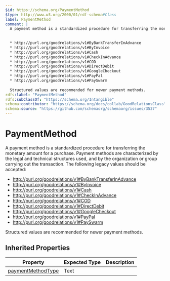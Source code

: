 ```yaml
---
$id: https://schema.org/PaymentMethod
$type: http://www.w3.org/2000/01/rdf-schema#Class
label: PaymentMethod
comment: |
  A payment method is a standardized procedure for transferring the monetary amount for a purchase. Payment methods are characterized by the legal and technical structures used, and by the organization or group carrying out the transaction. The following legacy values should be accepted:
  
  
  * http://purl.org/goodrelations/v1#ByBankTransferInAdvance
  * http://purl.org/goodrelations/v1#ByInvoice
  * http://purl.org/goodrelations/v1#Cash
  * http://purl.org/goodrelations/v1#CheckInAdvance
  * http://purl.org/goodrelations/v1#COD
  * http://purl.org/goodrelations/v1#DirectDebit
  * http://purl.org/goodrelations/v1#GoogleCheckout
  * http://purl.org/goodrelations/v1#PayPal
  * http://purl.org/goodrelations/v1#PaySwarm
  
  Structured values are recommended for newer payment methods.
rdfs:label: "PaymentMethod"
rdfs:subClassOf: "https://schema.org/Intangible"
schema:contributor: "https://schema.org/docs/collab/GoodRelationsClass"
schema:source: "https://github.com/schemaorg/schemaorg/issues/3537"
---
```


# PaymentMethod

A payment method is a standardized procedure for transferring the monetary amount for a purchase. Payment methods are characterized by the legal and technical structures used, and by the organization or group carrying out the transaction. The following legacy values should be accepted:
    

* http://purl.org/goodrelations/v1#ByBankTransferInAdvance
* http://purl.org/goodrelations/v1#ByInvoice
* http://purl.org/goodrelations/v1#Cash
* http://purl.org/goodrelations/v1#CheckInAdvance
* http://purl.org/goodrelations/v1#COD
* http://purl.org/goodrelations/v1#DirectDebit
* http://purl.org/goodrelations/v1#GoogleCheckout
* http://purl.org/goodrelations/v1#PayPal
* http://purl.org/goodrelations/v1#PaySwarm

Structured values are recommended for newer payment methods.

## Inherited Properties

| Property | Expected Type | Description |
| --- | --- | --- |
| [paymentMethodType](https://schema.org/paymentMethodType) | Text |  |
